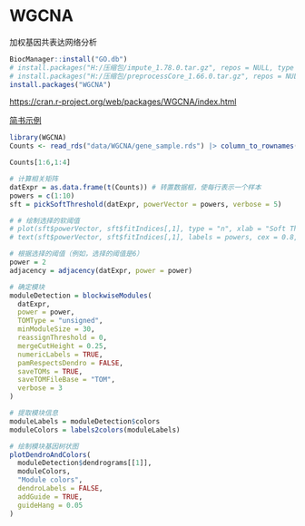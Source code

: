 # WGCNA

加权基因共表达网络分析

```r
BiocManager::install("GO.db")
# install.packages("H:/压缩包/impute_1.78.0.tar.gz", repos = NULL, type = "source")
# install.packages("H:/压缩包/preprocessCore_1.66.0.tar.gz", repos = NULL, type = "source")
install.packages("WGCNA")
```

<https://cran.r-project.org/web/packages/WGCNA/index.html>

[简书示例](https://www.jianshu.com/p/e9cc3f43441d)

```r
library(WGCNA)
Counts <- read_rds("data/WGCNA/gene_sample.rds") |> column_to_rownames("gene")

Counts[1:6,1:4]
```

```r
# 计算相关矩阵
datExpr = as.data.frame(t(Counts)) # 转置数据框，使每行表示一个样本
powers = c(1:10)
sft = pickSoftThreshold(datExpr, powerVector = powers, verbose = 5)

# # 绘制选择的软阈值
# plot(sft$powerVector, sft$fitIndices[,1], type = "n", xlab = "Soft Threshold (power)", ylab = "Scale Free Topology Model Fit, signed R^2")
# text(sft$powerVector, sft$fitIndices[,1], labels = powers, cex = 0.8, col = "red")

# 根据选择的阈值（例如，选择的阈值是6）
power = 2
adjacency = adjacency(datExpr, power = power)


```

```r
# 确定模块
moduleDetection = blockwiseModules(
  datExpr,
  power = power,
  TOMType = "unsigned",
  minModuleSize = 30,
  reassignThreshold = 0,
  mergeCutHeight = 0.25,
  numericLabels = TRUE,
  pamRespectsDendro = FALSE,
  saveTOMs = TRUE,
  saveTOMFileBase = "TOM",
  verbose = 3
)

# 提取模块信息
moduleLabels = moduleDetection$colors
moduleColors = labels2colors(moduleLabels)

```

```r
# 绘制模块基因树状图
plotDendroAndColors(
  moduleDetection$dendrograms[[1]],
  moduleColors,
  "Module colors",
  dendroLabels = FALSE,
  addGuide = TRUE,
  guideHang = 0.05
)

```
